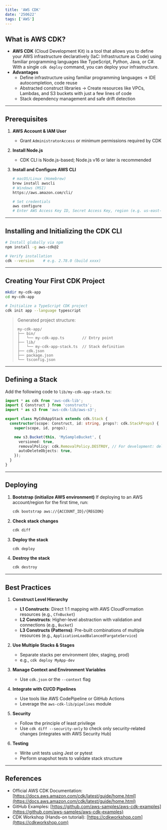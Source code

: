 ```yaml
---
title: 'AWS CDK'
date: '250622'
tags: ['AWS']
---
```


## What is AWS CDK?

- **AWS CDK** (Cloud Development Kit) is a tool that allows you to define your AWS infrastructure declaratively (IaC: Infrastructure as Code) using familiar programming languages like TypeScript, Python, Java, or C#. With a single `cdk deploy` command, you can deploy your infrastructure.
- **Advantages**
  - Define infrastructure using familiar programming languages → IDE autocompletion, code reuse
  - Abstracted construct libraries → Create resources like VPCs, Lambdas, and S3 buckets with just a few lines of code
  - Stack dependency management and safe drift detection

---

## Prerequisites

1. **AWS Account & IAM User**

   - Grant `AdministratorAccess` or minimum permissions required by CDK

2. **Install Node.js**

   - CDK CLI is Node.js-based; Node.js v16 or later is recommended

3. **Install and Configure AWS CLI**

   ```bash
   # macOS/Linux (Homebrew)
   brew install awscli
   # Windows (MSI)
   https://aws.amazon.com/cli/

   # Set credentials
   aws configure
   # Enter AWS Access Key ID, Secret Access Key, region (e.g. us-east-1), and output format (e.g. json)
   ```

---

## Installing and Initializing the CDK CLI

```bash
# Install globally via npm
npm install -g aws-cdk@2

# Verify installation
cdk --version    # e.g. 2.78.0 (build xxxx)
```

---

## Creating Your First CDK Project

```bash
mkdir my-cdk-app
cd my-cdk-app

# Initialize a TypeScript CDK project
cdk init app --language typescript
```

> Generated project structure:
>
> ```
> my-cdk-app/
> ├── bin/
> │   └── my-cdk-app.ts        // Entry point
> ├── lib/
> │   └── my-cdk-app-stack.ts  // Stack definition
> ├── cdk.json
> ├── package.json
> └── tsconfig.json
> ```

---

## Defining a Stack

Add the following code to `lib/my-cdk-app-stack.ts`:

```typescript
import * as cdk from 'aws-cdk-lib';
import { Construct } from 'constructs';
import * as s3 from 'aws-cdk-lib/aws-s3';

export class MyCdkAppStack extends cdk.Stack {
  constructor(scope: Construct, id: string, props?: cdk.StackProps) {
    super(scope, id, props);

    new s3.Bucket(this, 'MySampleBucket', {
      versioned: true,
      removalPolicy: cdk.RemovalPolicy.DESTROY, // For development: delete bucket on stack removal
      autoDeleteObjects: true,
    });
  }
}
```

---

## Deploying

1. **Bootstrap (initialize AWS environment)**
   If deploying to an AWS account/region for the first time, run:

   ```bash
   cdk bootstrap aws://{ACCOUNT_ID}/{REGION}
   ```

2. **Check stack changes**

   ```bash
   cdk diff
   ```

3. **Deploy the stack**

   ```bash
   cdk deploy
   ```

4. **Destroy the stack**

   ```bash
   cdk destroy
   ```

---

## Best Practices

1. **Construct Level Hierarchy**

   - **L1 Constructs**: Direct 1:1 mapping with AWS CloudFormation resources (e.g., `CfnBucket`)
   - **L2 Constructs**: Higher-level abstraction with validation and connections (e.g., `Bucket`)
   - **L3 Constructs (Patterns)**: Pre-built combinations of multiple resources (e.g., `ApplicationLoadBalancedFargateService`)

2. **Use Multiple Stacks & Stages**

   - Separate stacks per environment (dev, staging, prod)
   - e.g., `cdk deploy MyApp-dev`

3. **Manage Context and Environment Variables**

   - Use `cdk.json` or the `--context` flag

4. **Integrate with CI/CD Pipelines**

   - Use tools like AWS CodePipeline or GitHub Actions
   - Leverage the `aws-cdk-lib/pipelines` module

5. **Security**

   - Follow the principle of least privilege
   - Use `cdk diff --security-only` to check only security-related changes (integrates with AWS Security Hub)

6. **Testing**

   - Write unit tests using Jest or pytest
   - Perform snapshot tests to validate stack structure

---

## References

- Official AWS CDK Documentation: [https://docs.aws.amazon.com/cdk/latest/guide/home.html](https://docs.aws.amazon.com/cdk/latest/guide/home.html)
- GitHub Examples: [https://github.com/aws-samples/aws-cdk-examples](https://github.com/aws-samples/aws-cdk-examples)
- CDK Workshop (Hands-on tutorial): [https://cdkworkshop.com](https://cdkworkshop.com)
